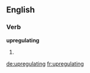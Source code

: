 ==English==

===Verb===
'''upregulating'''

# {{present participle of|upregulate}}

[[de:upregulating]]
[[fr:upregulating]]